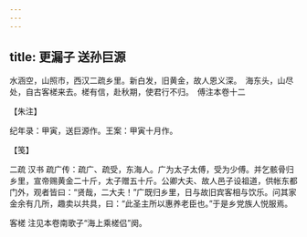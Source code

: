 ```yaml
---
---
---
```

title: 更漏子 送孙巨源
---







水涵空，山照市，西汉二疏乡里。新白发，旧黄金，故人恩义深。　海东头，山尽处，自古客槎来去。槎有信，赴秋期，使君行不归。　傅注本卷十二





【朱注】


纪年录：甲寅，送巨源作。王案：甲寅十月作。





【笺】


二疏 汉书 疏广传：疏广、疏受，东海人。广为太子太傅，受为少傅。并乞骸骨归乡里，宣帝赐黄金二十斤，太子赠五十斤。公卿大夫、故人邑子设祖道，供帐东都门外，观者皆曰：“贤哉，二大夫！”广既归乡里，日与故旧宾客相与饮乐。问其家金余有几所，趣卖以共具，曰：“此圣主所以惠养老臣也。”于是乡党族人悦服焉。

客槎 注见本卷南歌子“海上乘槎侣”阕。